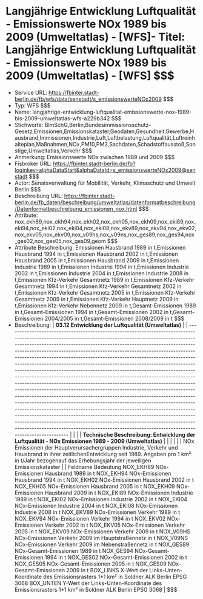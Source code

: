 # Langjährige Entwicklung Luftqualität - Emissionswerte NOx 1989 bis 2009 (Umweltatlas) - [WFS]- Titel: Langjährige Entwicklung Luftqualität - Emissionswerte NOx 1989 bis 2009 (Umweltatlas) - [WFS] $$$
- Service URL: https://fbinter.stadt-berlin.de/fb/wfs/data/senstadt/s_emissionswerteNOx2009 $$$
- Typ: WFS $$$
- Name: langjahrige-entwicklung-luftqualitat-emissionswerte-nox-1989-bis-2009-umweltatlas-wfs-a229b342 $$$
- Stichworte: BImSchG,Berlin,Bundesimmissionsschutz-Gesetz,Emissionen,Emissionskataster,Geodaten,Gesundheit,Gewerbe,Hausbrand,Immissionen,Industrie,Luft,Luftbelastung,Luftqualität,Luftreinhalteplan,Maßnahmen,NOx,PM10,PM2,Sachdaten,Schadstoffausstoß,Sonstige,Umweltatlas,Verkehr $$$
- Anmerkung: Emissionswerte NOx zwischen 1989 und 2009 $$$
- Fisbroker URL: https://fbinter.stadt-berlin.de/fb?loginkey=alphaDataStart&alphaDataId=s_emissionswerteNOx2009@senstadt $$$
- Autor: Senatsverwaltung für Mobilität, Verkehr, Klimaschutz und Umwelt Berlin $$$
- Beschreibung URL: https://fbinter.stadt-berlin.de/fb_daten/beschreibung/umweltatlas/datenformatbeschreibung/Datenformatbeschreibung_emissionen_nox.html $$$
- Attribute: nox_ekh89,nox_ekh94,nox_ekh02,nox_ekh05,nox_ekh09,nox_eki89,nox_eki94,nox_eki02,nox_eki04,nox_eki08,nox_ekv89,nox_ekv94,nox_ekv02,nox_ekv05,nox_ekv09,nox_v09hs,nox_v09ns,nox_ges89,nox_ges94,nox_ges02,nox_ges05,nox_ges09,geom $$$
- Attribute Beschreibung: Emissionen Hausbrand 1989 in t,Emissionen Hausbrand 1994 in t,Emissionen Hausbrand 2002 in t,Emissionen Hausbrand 2005 in t,Emissionen Hausbrand 2009 in t,Emissionen Industrie 1989 in t,Emissionen Industrie 1994 in t,Emissionen Industrie 2002 in t,Emissionen Industrie 2004 in t,Emissionen Industrie 2008 in t,Emissionen Kfz-Verkehr Gesamtnetz 1989 in t,Emissionen Kfz-Verkehr Gesamtnetz 1994 in t,Emissionen Kfz-Verkehr Gesamtnetz 2002 in t,Emissionen Kfz-Verkehr Gesamtnetz 2005 in t,Emissionen Kfz-Verkehr Gesamtnetz 2009 in t,Emissionen Kfz-Verkehr Hauptnetz 2009 in t,Emissionen Kfz-Verkehr Nebennetz 2009 in t,Gesamt-Emissionen 1989 in t,Gesamt-Emissionen 1994 in t,Gesamt-Emissionen 2002 in t,Gesamt-Emissionen 2004/2005 in t,Gesamt-Emissionen 2008/2009 in t $$$
- Beschreibung: | **03.12 Entwicklung der Luftqualität (Umweltatlas)**                                                                                                                                                                                                                                                                                                                                                                                                                                                                                                                                                                                                                                                                                                                                                                                                                                                                                                                                                                                                                                                                                                                                                                                                      |
| --------------------------------------------------------------------------------------------------------------------------------------------------------------------------------------------------------------------------------------------------------------------------------------------------------------------------------------------------------------------------------------------------------------------------------------------------------------------------------------------------------------------------------------------------------------------------------------------------------------------------------------------------------------------------------------------------------------------------------------------------------------------------------------------------------------------------------------------------------------------------------------------------------------------------------------------------------------------------------------------------------------------------------------------------------------------------------------------------------------------------------------------------------------------------------------------------------------------------------------------------------- |
|                                                                                                                                                                                                                                                                                                                                                                                                                                                                                                                                                                                                                                                                                                                                                                                                                                                                                                                                                                                                                                                                                                                                                                                                                                                           |
| **Technische Beschreibung: Entwicklung der Luftqualität - NOx Emissionen 1989 - 2009 (Umweltatlas)**                                                                                                                                                                                                                                                                                                                                                                                                                                                                                                                                                                                                                                                                                                                                                                                                                                                                                                                                                                                                                                                                                                                                                      |
|                                                                                                                                                                                                                                                                                                                                                                                                                                                                                                                                                                                                                                                                                                                                                                                                                                                                                                                                                                                                                                                                                                                                                                                                                                                           |
|                                                                                                                                                                                                                                                                                                                                                                                                                                                                                                                                                                                                                                                                                                                                                                                                                                                                                                                                                                                                                                                                                                                                                                                                                                                           |
| NOx Emissionen der Hauptverursachergruppen Industrie, Verkehr und Hausbrand in ihrer zeitlichenEntwicklung seit 1989\. Angaben pro 1 km² in t/Jahr bezogenauf das Erhebungsjahr der jeweiligen Emissionskataster                                                                                                                                                                                                                                                                                                                                                                                                                                                                                                                                                                                                                                                                                                                                                                                                                                                                                                                                                                                                                                          |
| Feldname Bedeutung NOX\_EKH89 NOx-Emissionen Hausbrand 1989 in t NOX\_EKH94 NOx-Emissionen Hausbrand 1994 in t NOX\_EKH02 NOx-Emissionen Hausbrand 2002 in t NOX\_EKH05 NOx-Emissionen Hausbrand 2005 in t NOX\_EKH09 NOx-Emissionen Hausbrand 2009 in t NOX\_EKI89 NOx-Emissionen Industrie 1989 in t NOX\_EKI02 NOx-Emissionen Industrie 2002 in t NOX\_EKI04 NOx-Emissionen Industrie 2004 in t NOX\_EKI08 NOx-Emissionen Industrie 2008 in t NOX\_EKV89 NOx-Emissionen Verkehr 1989 in t NOX\_EKV94 NOx-Emissionen Verkehr 1994 in t NOX\_EKV02 NOx-Emissionen Verkehr 2002 in t NOX\_EKV05 NOx-Emissionen Verkehr 2005 in t NOX\_EKV09 NOx-Emissionen Verkehr 2009 in t NOX\_V09HS NOx-Emissionen Verkehr 2009 im Hauptstraßennetz in t NOX\_V09NS NOx-Emissionen Verkehr 2009 im Nebenstraßennetz in t NOX\_GES89 NOx-Gesamt-Emissionen 1989 in t NOX\_GES94 NOx-Gesamt-Emissionen 1994 in t NOX\_GES02 NOx-Gesamt-Emissionen 2002 in t NOX\_GES05 NOx-Gesamt-Emissionen 2005 in t NOX\_GES09 NOx-Gesamt-Emissionen 2009 in t BOX\_LINKS X-Wert der Links-Unten-Koordinate des Emissionsrasters 1\*1 km² in Soldner ALK Berlin EPSG 3068 BOX\_UNTEN Y-Wert der Links-Unten-Koordinate des Emissionsrasters 1\*1 km² in Soldner ALK Berlin EPSG 3068 | $$$
